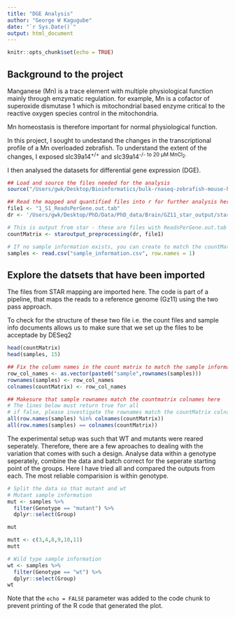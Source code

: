 ```yaml
---
title: "DGE Analysis"
author: "George W Kagugube"
date: "`r Sys.Date()`"
output: html_document
---
```


```r
knitr::opts_chunk$set(echo = TRUE)
```

## Background to the project

Manganese (Mn) is a trace element with multiple physiological function mainly 
through emzymatic regulation. for example, Mn is a cofactor of superoxide
dismutase 1 which is mitochondrial based enzyme critical to the reactive oxygen
species control in the mitochondria. 

Mn homeostasis is therefore important for normal physiological function. 

In this project, I sought to undestand the changes in the transcriptional profile 
of a Mn overloaded zebrafish. To understand the extent of the changes, I exposed
slc39a14<sup>+/+</sup> and slc39a14<sup>-/-</sub> to 20 µM MnCl<sub>2</sub>. 

I then analysed the datasets for differential gene expression (DGE). 

```r
## Load and source the files needed for the analysis
source("/Users/gwk/Desktop/Bioinformatics/bulk-rnaseq-zebrafish-mouse-human/scripts/functionsneededforanalysis.R")
```

```r
## Read the mapped and quantified files into r for further analysis here 
file1 <- "1_S1_ReadsPerGene.out.tab"
dr <- '/Users/gwk/Desktop/PhD/Data/PhD_data/Brain/GZ11_star_output/star'

# This is output from star - these are files with ReadsPerGene.out.tab
countMatrix <- staroutput_preprocessing(dr, file1)

# If no sample information exists, you can create to match the countMatrix
samples <- read.csv("sample_information.csv", row.names = 1)
```

## Explore the datsets that have been imported
The files from STAR mapping are imported here. The code is part of a pipeline, 
that maps the reads to a reference genome (Gz11) using the two pass approach. 

To check for the structure of these two file i.e. the count files and sample info
documents allows us to make sure that we set up the files to be acceptade by 
DESeq2

```r
head(countMatrix)
head(samples, 15)
```

```r
## Fix the column names in the count matrix to match the sample information rownames
row_col_names <- as.vector(paste0("sample",rownames(samples)))
rownames(samples) <- row_col_names
colnames(countMatrix) <- row_col_names

## Makesure that sample rownames match the countmatrix colnames here
# The lines below must return true for all
# if false, please investigate the rownames match the countMatrix colnames
all(row.names(samples) %in% colnames(countMatrix))
all(row.names(samples) == colnames(countMatrix))
```

The experimental setup was such that WT and mutants were reared seperately. 
Therefore, there are a few aproaches to dealing with the variation that comes
with such a design. Analyse data within a genotype seperately, combine the data
and batch correct for the seperate starting point of the groups. Here I have tried 
all and compared the outputs from each. The most reliable comparision is within
genotype.

```r
# Split the data so that mutant and wt 
# Mutant sample information
mut <- samples %>%
  filter(Genotype == "mutant") %>%
  dplyr::select(Group)

mut

mutt <- c(3,4,8,9,10,11)
mutt

# Wild type sample information
wt <- samples %>%
  filter(Genotype == "wt") %>%
  dplyr::select(Group) 
wt
```
Note that the `echo = FALSE` parameter was added to the code chunk to prevent printing of the R code that generated the plot.
